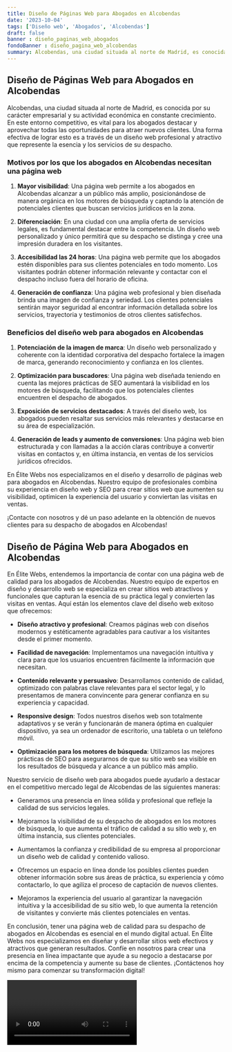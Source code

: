 ```yaml
---
title: Diseño de Páginas Web para Abogados en Alcobendas
date: '2023-10-04'
tags: ['Diseño web', 'Abogados', 'Alcobendas']
draft: false
banner : diseño_paginas_web_abogados
fondoBanner : diseño_pagina_web_alcobendas
summary: Alcobendas, una ciudad situada al norte de Madrid, es conocida por su carácter empresarial y su actividad económica en constante crecimiento. En este entorno competitivo, es vital para los abogados destacar y aprovechar todas las oportunidades para atraer nuevos clientes. Una forma efectiva de lograr esto es a través de un diseño web profesional y atractivo que represente la esencia y los servicios de su despacho.
---
```


## **Diseño de Páginas Web para Abogados en Alcobendas**

Alcobendas, una ciudad situada al norte de Madrid, es conocida por su carácter empresarial y su actividad económica en constante crecimiento. En este entorno competitivo, es vital para los abogados destacar y aprovechar todas las oportunidades para atraer nuevos clientes. Una forma efectiva de lograr esto es a través de un diseño web profesional y atractivo que represente la esencia y los servicios de su despacho.

### **Motivos por los que los abogados en Alcobendas necesitan una página web**

1. **Mayor visibilidad**: Una página web permite a los abogados en Alcobendas alcanzar a un público más amplio, posicionándose de manera orgánica en los motores de búsqueda y captando la atención de potenciales clientes que buscan servicios jurídicos en la zona.

2. **Diferenciación**: En una ciudad con una amplia oferta de servicios legales, es fundamental destacar entre la competencia. Un diseño web personalizado y único permitirá que su despacho se distinga y cree una impresión duradera en los visitantes.

3. **Accesibilidad las 24 horas**: Una página web permite que los abogados estén disponibles para sus clientes potenciales en todo momento. Los visitantes podrán obtener información relevante y contactar con el despacho incluso fuera del horario de oficina.

4. **Generación de confianza**: Una página web profesional y bien diseñada brinda una imagen de confianza y seriedad. Los clientes potenciales sentirán mayor seguridad al encontrar información detallada sobre los servicios, trayectoria y testimonios de otros clientes satisfechos.

### **Beneficios del diseño web para abogados en Alcobendas**

1. **Potenciación de la imagen de marca**: Un diseño web personalizado y coherente con la identidad corporativa del despacho fortalece la imagen de marca, generando reconocimiento y confianza en los clientes.

2. **Optimización para buscadores**: Una página web diseñada teniendo en cuenta las mejores prácticas de SEO aumentará la visibilidad en los motores de búsqueda, facilitando que los potenciales clientes encuentren el despacho de abogados.

3. **Exposición de servicios destacados**: A través del diseño web, los abogados pueden resaltar sus servicios más relevantes y destacarse en su área de especialización.

4. **Generación de leads y aumento de conversiones**: Una página web bien estructurada y con llamadas a la acción claras contribuye a convertir visitas en contactos y, en última instancia, en ventas de los servicios jurídicos ofrecidos.

En Élite Webs nos especializamos en el diseño y desarrollo de páginas web para abogados en Alcobendas. Nuestro equipo de profesionales combina su experiencia en diseño web y SEO para crear sitios web que aumenten su visibilidad, optimicen la experiencia del usuario y conviertan las visitas en ventas.

¡Contacte con nosotros y dé un paso adelante en la obtención de nuevos clientes para su despacho de abogados en Alcobendas!

<GifSeo />

<Cta />

## Diseño de Página Web para Abogados en Alcobendas

En Élite Webs, entendemos la importancia de contar con una página web de calidad para los abogados de Alcobendas. Nuestro equipo de expertos en diseño y desarrollo web se especializa en crear sitios web atractivos y funcionales que capturan la esencia de su práctica legal y convierten las visitas en ventas. Aquí están los elementos clave del diseño web exitoso que ofrecemos:

- **Diseño atractivo y profesional**: Creamos páginas web con diseños modernos y estéticamente agradables para cautivar a los visitantes desde el primer momento.

- **Facilidad de navegación**: Implementamos una navegación intuitiva y clara para que los usuarios encuentren fácilmente la información que necesitan.

- **Contenido relevante y persuasivo**: Desarrollamos contenido de calidad, optimizado con palabras clave relevantes para el sector legal, y lo presentamos de manera convincente para generar confianza en su experiencia y capacidad.

- **Responsive design**: Todos nuestros diseños web son totalmente adaptativos y se verán y funcionarán de manera óptima en cualquier dispositivo, ya sea un ordenador de escritorio, una tableta o un teléfono móvil.

- **Optimización para los motores de búsqueda**: Utilizamos las mejores prácticas de SEO para asegurarnos de que su sitio web sea visible en los resultados de búsqueda y alcance a un público más amplio.

Nuestro servicio de diseño web para abogados puede ayudarlo a destacar en el competitivo mercado legal de Alcobendas de las siguientes maneras:

- Generamos una presencia en línea sólida y profesional que refleje la calidad de sus servicios legales.

- Mejoramos la visibilidad de su despacho de abogados en los motores de búsqueda, lo que aumenta el tráfico de calidad a su sitio web y, en última instancia, sus clientes potenciales.

- Aumentamos la confianza y credibilidad de su empresa al proporcionar un diseño web de calidad y contenido valioso.

- Ofrecemos un espacio en línea donde los posibles clientes pueden obtener información sobre sus áreas de práctica, su experiencia y cómo contactarlo, lo que agiliza el proceso de captación de nuevos clientes.

- Mejoramos la experiencia del usuario al garantizar la navegación intuitiva y la accesibilidad de su sitio web, lo que aumenta la retención de visitantes y convierte más clientes potenciales en ventas.

En conclusión, tener una página web de calidad para su despacho de abogados en Alcobendas es esencial en el mundo digital actual. En Élite Webs nos especializamos en diseñar y desarrollar sitios web efectivos y atractivos que generan resultados. Confíe en nosotros para crear una presencia en línea impactante que ayude a su negocio a destacarse por encima de la competencia y aumente su base de clientes. ¡Contáctenos hoy mismo para comenzar su transformación digital!

<Video />

<CtaBot job='Abogados' city='Alcobendas'/>

<Gmaps query='Alcobendas+españa+maps' />